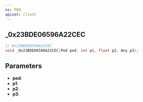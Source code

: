 ```yaml
---
ns: PED
apiset: client
---
```

## _0x23BDE06596A22CEC

```c
// 0x23BDE06596A22CEC
void _0x23BDE06596A22CEC(Ped ped, int p1, float p2, Any p3);
```


## Parameters
* **ped**:
* **p1**:
* **p2**:
* **p3**: